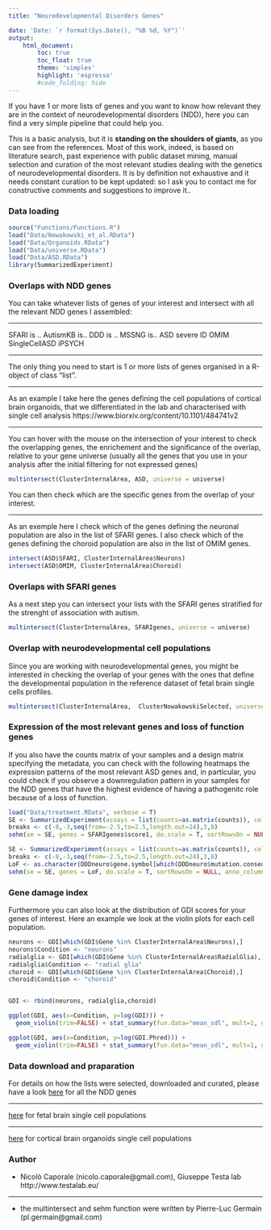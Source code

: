 ```yaml
---
title: "Neurodevelopmental Disorders Genes"

date: 'Date: `r format(Sys.Date(), "%B %d, %Y")`'
output:
    html_document:
        toc: true
        toc_float: true
        theme: 'simplex'
        highlight: 'espresso'
        #code_folding: hide
---
```



If you have 1 or more lists of genes and you want to know how relevant they are in the context of neurodevelopmental disorders (NDD), here you can find a very simple pipeline that could help you.

This is a basic analysis, but it is **standing on the shoulders of giants**, as you can see from the references. Most of this work, indeed, is based on literature search, past experience with public dataset mining, manual selection and curation of the most relevant studies dealing with the genetics of neurodevelopmental disorders. It is by definition not exhaustive and it needs constant curation to be kept updated: so I ask you to contact me for constructive comments and suggestions to improve it..


### Data loading

```r
source("Functions/Functions.R")
load("Data/Nowakowski_et_al.RData")
load("Data/Organoids.RData")
load("Data/universe.RData")
load("Data/ASD.RData")
library(SummarizedExperiment)
```


### Overlaps with NDD genes

You can take whatever lists of genes of your interest and intersect with all the relevant NDD genes I assembled:

***

SFARI is ..
AutismKB is..
DDD is ..
MSSNG is..
ASD severe 
ID
OMIM
SingleCellASD
iPSYCH

***

The only thing you need to start is 1 or more lists of genes organised in a R-object of class "list".

***

As an example I take here the genes defining the cell populations of cortical brain organoids, that we differentiated in the lab and characterised with single cell analysis https://www.biorxiv.org/content/10.1101/484741v2

***

You can hover with the mouse on the intersection of your interest to check the overlapping genes, the enrichement and the significance of the overlap, relative to your gene universe (usually all the genes that you use in your analysis after the initial filtering for not expressed genes) 

```r
multintersect(ClusterInternalArea, ASD, universe = universe)
```

You can then check which are the specific genes from the overlap of your interest.

***

As an exemple here I check which of the genes defining the neuronal population are also in the list of SFARI genes.
I also check which of the genes defining the choroid population are also in the list of OMIM genes.

```r
intersect(ASD$SFARI, ClusterInternalArea$Neurons)
intersect(ASD$OMIM, ClusterInternalArea$Choroid)
```

### Overlaps with SFARI genes

As a next step you can intersect your lists with the SFARI genes stratified for the strenght of association with autism.

```r
multintersect(ClusterInternalArea, SFARIgenes, universe = universe)
```

### Overlap with neurodevelopmental cell populations

Since you are working with neurodevelopmental genes, you might be interested in checking the overlap of your genes with the ones that define the developmental population in the reference dataset of fetal brain single cells profiles.


```r
multintersect(ClusterInternalArea,  ClusterNowakowskiSelected, universe = universe)
```

### Expression of the most relevant genes and loss of function genes

If you also have the counts matrix of your samples and a design matrix specifying the metadata, you can check with the following heatmaps the expression patterns of the most relevant ASD genes and, in particular, you could check if you observe a downregulation pattern in your samples for the NDD genes that have the highest evidence of having a pathogenitc role because of a loss of function. 

```r
load("Data/treatment.RData", verbose = T)
SE <- SummarizedExperiment(assays = list(counts=as.matrix(counts)), colData= design)
breaks <- c(-8,-3,seq(from=-2.5,to=2.5,length.out=24),3,8)
sehm(se = SE, genes = SFARIgenes$score1, do.scale = T, sortRowsOn = NULL, anno_columns = c("BrainArea","EXPO"), main="SFARI gene score 1")
```

```r
SE <- SummarizedExperiment(assays = list(counts=as.matrix(counts)), colData= design)
breaks <- c(-8,-3,seq(from=-2.5,to=2.5,length.out=24),3,8)
LoF <- as.character(DDDneuro$gene.symbol[which(DDDneuro$mutation.consequence=="loss of function")])
sehm(se = SE, genes = LoF, do.scale = T, sortRowsOn = NULL, anno_columns = c("BrainArea","EXPO"), show_rownames = F, main="Loss of function genes")
```

### Gene damage index

Furthermore you can also look at the distribution of GDI scores for your genes of interest. Here an example we look at the violin plots for each cell population.

```r
neurons <- GDI[which(GDI$Gene %in% ClusterInternalArea$Neurons),]
neurons$Condition <- "neurons"
radialglia <- GDI[which(GDI$Gene %in% ClusterInternalArea$RadialGlia),]
radialglia$Condition <- "radial glia"
choroid <- GDI[which(GDI$Gene %in% ClusterInternalArea$Choroid),]
choroid$Condition <- "choroid"


GDI <- rbind(neurons, radialglia,choroid)

ggplot(GDI, aes(x=Condition, y=log(GDI))) + 
  geom_violin(trim=FALSE) + stat_summary(fun.data="mean_sdl", mult=1, geom="crossbar", width=0.2 )

ggplot(GDI, aes(x=Condition, y=log(GDI.Phred))) + 
  geom_violin(trim=FALSE) + stat_summary(fun.data="mean_sdl", mult=1, geom="crossbar", width=0.2 )
```

### Data download and praparation

For details on how the lists were selected, downloaded and curated, please have a look [here](./DataPreparation/ASD/DataPreparation.html) for all the NDD genes

***
[here](./DataPreparation/Nowakowski_et_al/DataPreparation.html) for fetal brain single cell populations

***
[here](./DataPreparation/Lopez_et_al/DataPreparation.html) for cortical brain organoids single cell populations

### Author

- Nicolò Caporale (nicolo.caporale@gmail.com), Giuseppe Testa lab http://www.testalab.eu/ 

***

- the multintersect and sehm function were written by Pierre-Luc Germain (pl.germain@gmail.com)
